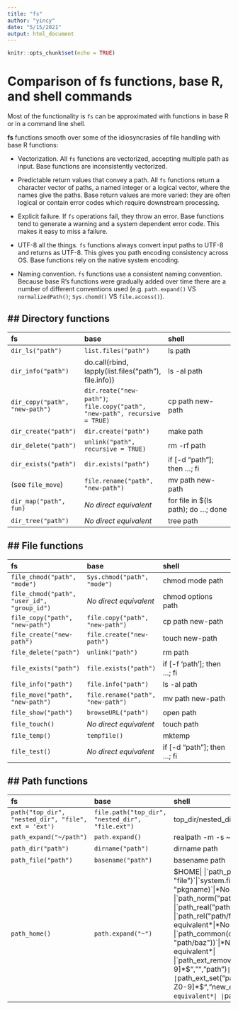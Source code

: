```yaml
---
title: "fs"
author: "yincy"
date: "5/15/2021"
output: html_document
---
```


```r
knitr::opts_chunk$set(echo = TRUE)
```

# Comparison of fs functions, base R, and shell commands  
Most of the functionality is `fs` can be approximated with functions in base R or in a command line shell.  

**fs** functions smooth over some of the idiosyncrasies of file handling with base R functions:  

- Vectorization. All `fs` functions are vectorized, accepting multiple path as input. Base functions are inconsistently vectorized.  

- Predictable return values that convey a path. All `fs` functions return a character vector of paths, a named integer or a logical vector, where the names give the paths. Base return values are more varied: they are often logical or contain error codes which require downstream processing.   

- Explicit failure. If `fs` operations fail, they throw an error. Base functions tend to generate a warning and a system dependent error code. This makes it easy to miss a failure.  

- UTF-8 all the things. `fs` functions always convert input paths to UTF-8 and returns as UTF-8. This gives you path encoding consistency across OS. Base functions rely on the native system encoding.  

- Naming convention. `fs` functions use a consistent naming convention. Because base R's functions were gradually added over time there are a number of different conventions used (e.g. `path.expand()` VS `normalizedPath()`; `Sys.chomd()` VS `file.access()`).  


## Directory functions  
---

|**fs**|**base**|**shell**|
|:--|:--|:--|
|`dir_ls("path")`| `list.files("path")`|ls path|
|`dir_info("path")`|do.call(rbind, <br> lapply(list.files("path"), <br> file.info))| ls -al path|
|`dir_copy("path", "new-path")`|`dir.reate("new-path")`; <br> `file.copy("path", "new-path", recursive = TRUE)`|cp path new-path|
|`dir_create("path")`|`dir.create("path")`|make path|
|`dir_delete("path")`|`unlink("path", recursive = TRUE)`|rm -rf path|
|`dir_exists("path")`|`dir.exists("path")`|if [-d "path"]; then ...; fi|
|(see `file_move`)|`file.rename("path", "new-path")`|mv path new-path|
|`dir_map("path", fun)`|*No direct equivalent*|for file in $(ls path); do ...; done|
|`dir_tree("path")`|*No direct equivalent*|tree path|


## File functions
---

|**fs**|**base**|**shell**|
|:--|:--|:--|
|`file_chmod("path", "mode")`|`Sys.chmod("path", "mode")`|chmod mode path|
|`file_chmod("path", "user_id", "group_id")`|*No direct equivalent*|chmod options path|
|`file_copy("path", "new-path")`|`file.copy("path", "new-path")`|cp path new-path|
|`file_create("new-path")`|`file.create("new-path")`|touch new-path|
|`file_delete("path")`|`unlink("path")`|rm path|
|`file_exists("path")`|`file.exists("path")`|if [-f 'path']; then ...; fi|
|`file_info("path")`|`file.info("path")`|ls -al path|
|`file_move("path", "new-path")`|`file.rename("path", "new-path")`|mv path new-path|
|`file_show("path")`|`browseURL("path")`|open path|
|`file_touch()`|*No direct equivalent*|touch path|
|`file_temp()`|`tempfile()`|mktemp|
|`file_test()`|*No direct equivalent*|if [-d "path"]; then ...; fi|


## Path functions
---

|**fs**|**base**|**shell**|
|:--|:--|:--|
|`path("top_dir", "nested_dir", "file", ext = 'ext')`|`file.path("top_dir", "nested_dir", "file.ext")`|top_dir/nested_dir/file.ext|
|`path_expand("~/path")`|`path.expand()`|realpath -m -s ~/path|
|`path_dir("path")`|`dirname("path")`|dirname path|
|`path_file("path")`|`basename("path")`|basename path|
|`path_home()`|`path.expand("~")`|$HOME|
|`path_package("pkgname", "dir", "file")`|`system.file("dir", "file", package = "pkgname)`|*No direct equivalent*|
|`path_norm("path")`|`normalizePath()`|realpath|
|`path_real("path")`|`normalizePath()`|realpath|
|`path_rel("path/foo", "path/bar")`|*No direct equivalent*|*No direct equivalent*|
|`path_common(c("path/foo", "path/bar", "path/baz"))`|*No direct equivalent*|*No direct equivalent*|
|`path_ext_remove("path")`|`sub("\\.[a-zA-Z0-9]*$", "","path")`|*No direct equivalent*|
|`path_ext_set("path", "new_ext")`|`sub("\\.[a-zA-Z0-9]*$", "new_ext", "path")`|*No direct equivalent*|
|`path_sanitize("path")`|*No direct equivalent*|*No direct equivalent*|


